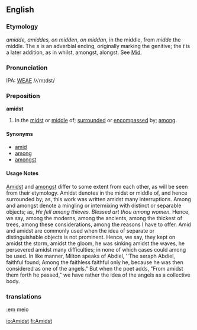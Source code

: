 ==English==

===Etymology===
{{OE.}} ''amidde, amiddes, on midden'', {{AS.}} ''on middan'', in the middle, from ''midde'' the middle.  The ''s'' is an adverbial ending, originally marking the genitive; the ''t'' is a later addition, as in whilst, amongst, alongst.  See [[Mid]].

===Pronunciation===
IPA: [[WEAE]] /ʌˈmɪdst/

===Preposition===
'''amidst'''
#In the [[mid]]st or [[middle]] of; [[surround]]ed or [[encompass]]ed by; [[among]].

====Synonyms====
*[[amid]]
*[[among]]
*[[amongst]]

====Usage Notes====
[[Amidst]] and [[amongst]] differ to some extent from each other, as will be seen from their etymology.  Amidst denotes in the midst or middle of, and hence surrounded by; as, this work was written amidst many interruptions.  Among and amongst denote a mingling or intermixing with distinct or separable objects; as, ''He fell among thieves.''  ''Blessed art thou among women.''  Hence, we say, among the moderns, among the ancients, among the thickest of trees, among these considerations, among the reasons I have to offer.  Amid and amidst are commonly used when the idea of separate or distinguishable objects is not prominent.  Hence, we say, they kept on amidst the storm, amidst the gloom, he was sinking amidst the waves, he persevered amidst many difficulties; in none of which cases could among be used.  In like manner, Milton speaks of Abdiel, ''The seraph Abdiel, faithful found; Among the faithless faithful only he, because he was then considered as one of the angels."  But when the poet adds, "From amidst them forth he passed," we have rather the idea of the angels as a collective body.
<!-- material copied (then revised) from Webster's Revised Unabridged Dictionary (1913) -->

===translations===
{{pt}}:em meio

[[io:Amidst]]
[[fi:Amidst]]
